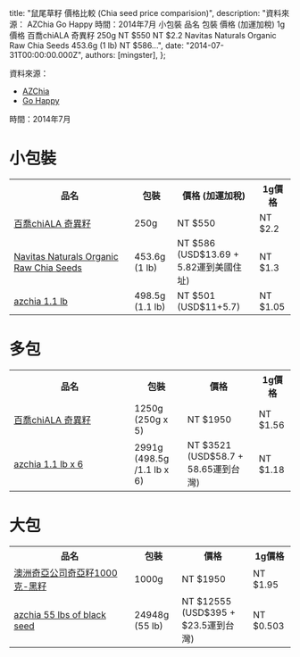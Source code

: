 
  title: "鼠尾草籽 價格比較 (Chia seed price comparision)",
  description: "資料來源： AZChia Go Happy 時間：2014年7月 小包裝 品名 包裝 價格 (加運加稅) 1g價格 百喬chiALA 奇異籽 250g NT $550 NT $2.2 Navitas Naturals Organic Raw Chia Seeds 453.6g (1 lb) NT $586...",
  date: "2014-07-31T00:00:00.000Z",
  authors: [mingster],
};

<p>資料來源：</p>
<ul>
<li><a target="_blank" href="http://azchia.com/sales/Chia-Seed/c23/index.html">AZChia</a></li>
<li><a target="_blank" href="http://www.gohappy.com.tw/shopping/Browse.do?op=vc&amp;cid=154918&amp;sid=11">Go Happy</a></li>
</ul>
<p>時間：2014年7月</p>
<h1>小包裝</h1>
<table width="500">
<tbody>
<tr>
<th width="200">品名</th>
<th>包裝</th>
<th>價格 (加運加稅)</th>
<th>1g價格</th>
</tr>
<tr>
<td><a target="_blank" href="http://www.gohappy.com.tw/shopping/Browse.do?op=vp&amp;sid=11&amp;cid=154918&amp;pid=2857069">百喬chiALA 奇異籽</a></td>
<td>250g</td>
<td>NT $550</td>
<td>NT $2.2</td>
</tr>
<tr>
<td><a target="_blank" href="http://www.amazon.com/Navitas-Naturals-Organic-Seeds-Pouches/dp/B001CGTN1I/ref=sr_1_2_m?s=grocery&amp;ie=UTF8&amp;qid=1406800669&amp;sr=1-2&amp;keywords=chia+seeds">Navitas Naturals Organic Raw Chia Seeds</a></td>
<td>453.6g (1 lb)</td>
<td>NT $586 (USD$13.69 + 5.82運到美國住址)</td>
<td>NT $1.3</td>
</tr>
<tr>
<td><a target="_blank" href="http://azchia.com/sales/Chia-Seed/c23/p116/1.1-lb-milled-chia-seed-($10.00-/lb)-also-in-3,-6-bag-options/product_info.html">azchia 1.1 lb</a></td>
<td>498.5g (1.1 lb)</td>
<td>NT $501 (USD$11+5.7)</td>
<td>NT $1.05</td>
</tr>
</tbody>
</table>
<h1>多包</h1>
<table width="500">
<tr>
<th width="200">品名</th>
<th>包裝</th>
<th>價格</th>
<th>1g價格</th>
</tr>
<tr>
<td><a target="_blank" href="http://www.gohappy.com.tw/shopping/Browse.do?op=vp&amp;sid=11&amp;cid=154918&amp;pid=2939524">百喬chiALA 奇異籽</a></td>
<td>1250g (250g x 5)</td>
<td>NT $1950</td>
<td>NT $1.56</td>
</tr>
<tr>
<td><a target="_blank" href="http://azchia.com/sales/Chia-Seed/c23/p116/1.1-lb-milled-chia-seed-($10.00-/lb)-also-in-3,-6-bag-options/product_info.html">azchia 1.1 lb x 6</a></td>
<td>2991g (498.5g /1.1 lb x 6)</td>
<td>NT $3521 (USD$58.7 + 58.65運到台灣)</td>
<td>NT $1.18</td>
</tr>
</table>
<h1>大包</h1>
<table width="500">
<tr>
<th width="200">品名</th>
<th>包裝</th>
<th>價格</th>
<th>1g價格</th>
</tr>
<tr>
<td><a target="_blank" href="http://www.gohappy.com.tw/shopping/Browse.do?op=vp&amp;sid=11&amp;cid=154918&amp;pid=3241800">澳洲奇亞公司奇亞籽1000克-黑籽</a></td>
<td>1000g</td>
<td>NT $1950</td>
<td>NT $1.95</td>
</tr>
<tr>
<td><a target="_blank" href="http://azchia.com/sales/p143/55-lbs-of-black-chia-seed,-shipping-included-continental-US/product_info.html">azchia 55 lbs of black seed</a></td>
<td>24948g (55 lb)</td>
<td>NT $12555 (USD$395 + $23.5運到台灣)</td>
<td>NT $0.503</td>
</tr>
</table>
